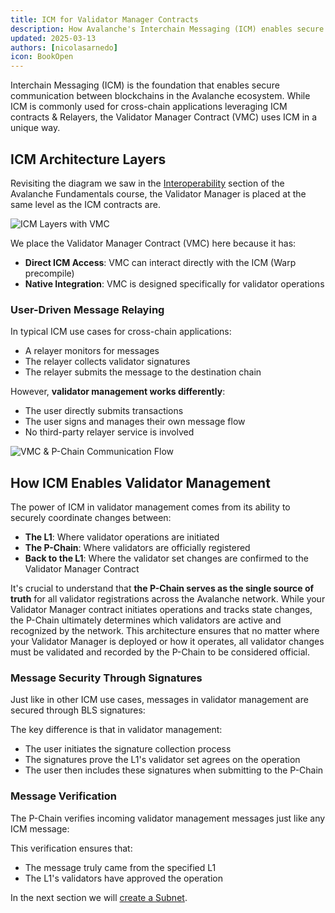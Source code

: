 ```yaml
---
title: ICM for Validator Manager Contracts
description: How Avalanche's Interchain Messaging (ICM) enables secure validator management.
updated: 2025-03-13
authors: [nicolasarnedo]
icon: BookOpen
---
```


Interchain Messaging (ICM) is the foundation that enables secure communication between blockchains in the Avalanche ecosystem. While ICM is commonly used for cross-chain applications leveraging ICM contracts & Relayers, the Validator Manager Contract (VMC) uses ICM in a unique way. 

## ICM Architecture Layers

Revisiting the diagram we saw in the [Interoperability](/academy/avalanche-fundamentals/05-interoperability/03-icm-icmContracts-and-ictt) section of the Avalanche Fundamentals course, the Validator Manager is placed at the same level as the ICM contracts are.

![ICM Layers with VMC](/common-images/permissioned-l1s/ICMLayersVMC.png)

We place the Validator Manager Contract (VMC) here because it has:

- **Direct ICM Access**: VMC can interact directly with the ICM (Warp precompile)
- **Native Integration**: VMC is designed specifically for validator operations

### User-Driven Message Relaying

In typical ICM use cases for cross-chain applications:
- A relayer monitors for messages
- The relayer collects validator signatures
- The relayer submits the message to the destination chain

However, **validator management works differently**:
- The user directly submits transactions
- The user signs and manages their own message flow
- No third-party relayer service is involved

![VMC & P-Chain Communication Flow](/common-images/permissioned-l1s/VmcPchainFlow.png)

## How ICM Enables Validator Management

The power of ICM in validator management comes from its ability to securely coordinate changes between:
- **The L1**: Where validator operations are initiated
- **The P-Chain**: Where validators are officially registered
- **Back to the L1**: Where the validator set changes are confirmed to the Validator Manager Contract

It's crucial to understand that **the P-Chain serves as the single source of truth** for all validator registrations across the Avalanche network. While your Validator Manager contract initiates operations and tracks state changes, the P-Chain ultimately determines which validators are active and recognized by the network. This architecture ensures that no matter where your Validator Manager is deployed or how it operates, all validator changes must be validated and recorded by the P-Chain to be considered official.

### Message Security Through Signatures

Just like in other ICM use cases, messages in validator management are secured through BLS signatures:

The key difference is that in validator management:
- The user initiates the signature collection process
- The signatures prove the L1's validator set agrees on the operation
- The user then includes these signatures when submitting to the P-Chain

### Message Verification

The P-Chain verifies incoming validator management messages just like any ICM message:

This verification ensures that:
- The message truly came from the specified L1
- The L1's validators have approved the operation

In the next section we will [create a Subnet](/academy/permissioned-l1s/03-create-an-L1/01-create-subnet.mdx).


